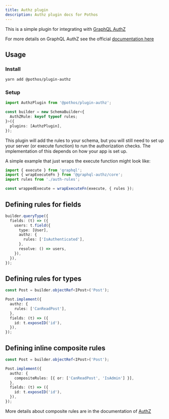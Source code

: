 ```yaml
---
title: Authz plugin
description: Authz plugin docs for Pothos
---
```


This is a simple plugin for integrating with
[GraphQL AuthZ](https://github.com/AstrumU/graphql-authz)

For more details on GraphQL AuthZ see the official
[documentation here](https://github.com/AstrumU/graphql-authz)

## Usage

### Install

```bash
yarn add @pothos/plugin-authz
```

### Setup

```typescript
import AuthzPlugin from '@pothos/plugin-authz';

const builder = new SchemaBuilder<{
  AuthZRule: keyof typeof rules;
}>({
  plugins: [AuthzPlugin],
});
```

This plugin will add the rules to your schema, but you will still need to set up your server (or
execute function) to run the authorization checks. The implementation of this depends on how your
app is set up.

A simple example that just wraps the execute function might look like:

```typescript
import { execute } from 'graphql';
import { wrapExecuteFn } from '@graphql-authz/core';
import rules from './auth-rules';

const wrappedExecute = wrapExecuteFn(execute, { rules });
```

## Defining rules for fields

```typescript
builder.queryType({
  fields: (t) => ({
    users: t.field({
      type: [User],
      authz: {
        rules: ['IsAuthenticated'],
      },
      resolve: () => users,
    }),
  }),
});
```

## Defining rules for types

```typescript
const Post = builder.objectRef<IPost>('Post');

Post.implement({
  authz: {
    rules: ['CanReadPost'],
  },
  fields: (t) => ({
    id: t.exposeID('id'),
  }),
});
```

## Defining inline composite rules

```typescript
const Post = builder.objectRef<IPost>('Post');

Post.implement({
  authz: {
    compositeRules: [{ or: ['CanReadPost', 'IsAdmin'] }],
  },
  fields: (t) => ({
    id: t.exposeID('id'),
  }),
});
```

More details about composite rules are in the documentation of
[AuthZ](https://github.com/AstrumU/graphql-authz#inline-composition-rules)
